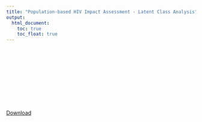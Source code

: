 ```yaml
---
title: "Population-based HIV Impact Assessment - Latent Class Analysis"
output: 
  html_document:
    toc: true
    toc_float: true
---
```


<object data="./data/20210319-practicum_Field_Work_Report.pdf" width="750px" height="750px">
    <embed src="./data/20210319-practicum_Field_Work_Report.pdf">
    </embed>
</object>

[Download](data/20210319-practicum_Field_Work_Report.pdf)